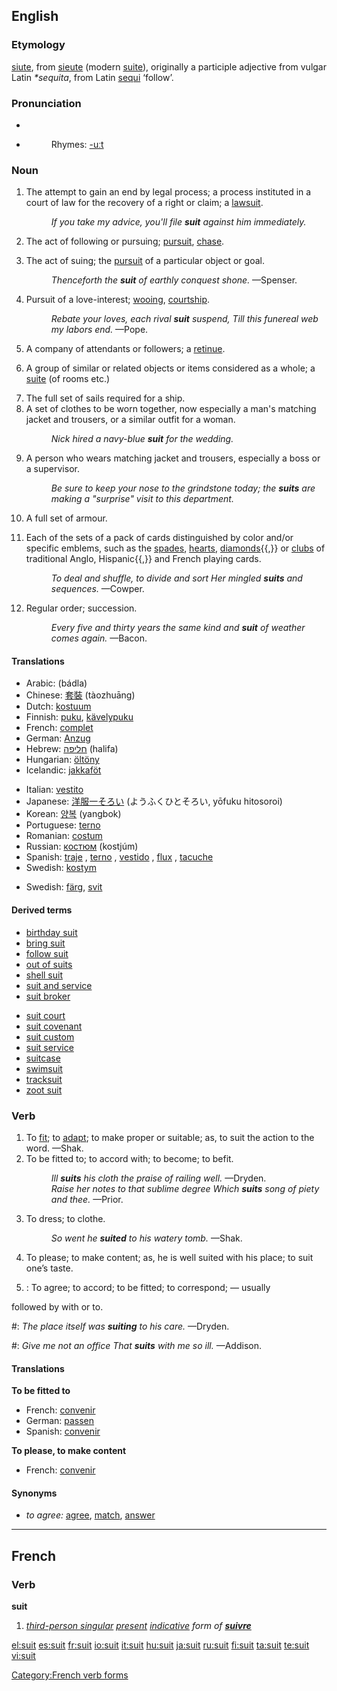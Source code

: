 {{wikipedia|dab=suit}}
==English==

===Etymology===
{{AF.}} [[siute]], from {{OF.}} [[sieute]] (modern [[suite]]), originally a participle adjective from vulgar Latin ''*sequita'', from Latin [[sequi]] ‘follow’.

===Pronunciation===
* {{IPA|su:t}}
*{{audio|en-us-suit.ogg|Audio (US)}}
*:Rhymes: [[Rhymes:English:-uːt|-uːt]]

===Noun===
{{en-noun}}

# {{law}} The attempt to gain an end by legal process; a process instituted in a court of law for the recovery of a right or claim; a [[lawsuit]].
#: ''If you take my advice, you'll file '''suit''' against him immediately.''
# {{italbrac-colon|obsolete}} The act of following or pursuing; [[pursuit]], [[chase]].
# {{obsolete}} The act of suing; the [[pursuit]] of a particular object or goal.
#: ''Thenceforth the '''suit''' of earthly conquest shone.'' —Spenser.
# Pursuit of a love-interest; [[wooing]], [[courtship]].
#: ''Rebate your loves, each rival '''suit''' suspend, Till this funereal web my labors end.'' —Pope.
# {{archaic}} A company of attendants or followers; a [[retinue]].
# {{archaic}} A group of similar or related objects or items considered as a whole; a [[suite]] (of rooms etc.)
# The full set of sails required for a ship.
# A set of clothes to be worn together, now especially a man's matching jacket and trousers, or a similar outfit for a woman.
#:''Nick hired a navy-blue '''suit''' for the wedding.''
# {{context|pejorative|slang}} A person who wears matching jacket and trousers, especially a boss or a supervisor.
#:''Be sure to keep your nose to the grindstone today; the '''suits''' are making a "surprise" visit to this department.''
# A full set of armour.
# {{card games}} Each of the sets of a pack of cards distinguished by color and/or specific emblems, such as the [[spades]], [[hearts]], [[diamonds]]{{,}} or [[clubs]] of traditional Anglo, Hispanic{{,}} and French playing cards.
#: ''To deal and shuffle, to divide and sort Her mingled '''suits''' and sequences.'' —Cowper.
# {{obsolete}} Regular order; succession.
#: ''Every five and thirty years the same kind and '''suit''' of weather comes again.'' —Bacon.

====Translations====
{{trans-top|suit of clothes}}
*Arabic: {{ARchar|[[بذلة]]}} (bádla) {{f}}
*Chinese: [[套裝]] (tàozhuāng)
*Dutch: [[kostuum]]
*Finnish: [[puku]], [[kävelypuku]]
*French: [[complet]] {{m}}
*German: [[Anzug]] {{m}}
*Hebrew: [[חליפה]] (halifa) {{f}}
*Hungarian: [[öltöny]]
*Icelandic: [[jakkaföt]] {{m|p}}
{{trans-mid}}
*Italian: [[vestito]] {{m}}
*Japanese: [[洋服一そろい]] (ようふくひとそろい, yōfuku hitosoroi)
*Korean: [[양복]] (yangbok)
*Portuguese: [[terno]] {{m}}
*Romanian: [[costum]] {{n}}
*Russian: [[костюм]] (kostjúm) {{m}}
*Spanish: [[traje]] {{m}}, [[terno]] {{m}} {{italbrac|Bolivia|Ecuador|Peru}}, [[vestido]] {{m}} {{italbrac|Colombia|Panama}},  [[flux]] {{m}} {{italbrac|Dominican Republic|Venezuela|colloquial - pronounced 'flus'}}, [[tacuche]] {{m}} {{italbrac|Mexico|colloquial}}
*Swedish: [[kostym]]
{{trans-bottom}}

{{trans-top|card game category}}
*Swedish: [[färg]], [[svit]]
{{trans-mid}}
{{trans-bottom}}

====Derived terms====
{{top2}}
*[[birthday suit]]
*[[bring suit]]
*[[follow suit]]
*[[out of suits]]
*[[shell suit]]
*[[suit and service]]
*[[suit broker]]
{{mid2}}
*[[suit court]]
*[[suit covenant]]
*[[suit custom]]
*[[suit service]]
*[[suitcase]]
*[[swimsuit]]
*[[tracksuit]]
*[[zoot suit]]
{{bottom}}

===Verb===
{{en-verb}}

# To [[fit]]; to [[adapt]]; to make proper or suitable; as, to suit the action to the word. —Shak.
# To be fitted to; to accord with; to become; to befit.
#: ''Ill '''suits''' his cloth the praise of railing well.'' —Dryden.
#: ''Raise her notes to that sublime degree Which '''suits''' song of piety and thee.'' —Prior.
# To dress; to clothe.
#: ''So went he '''suited''' to his watery tomb.'' —Shak.
# To please; to make content; as, he is well suited with his place; to suit one’s taste.
# {{intransitive}}: To agree; to accord; to be fitted; to correspond; — usually
followed by with or to.
#: ''The place itself was '''suiting''' to his care.'' —Dryden.
#: ''Give me not an office That '''suits''' with me so ill.'' —Addison.

====Translations====
'''To be fitted to'''
*French: [[convenir]]
*German: [[passen]]
*Spanish: [[convenir]]

'''To please, to make content'''
*French: [[convenir]]

====Synonyms====
*''to agree:'' [[agree]], [[match]], [[answer]]

----

==French==

===Verb===
'''suit'''

# ''[[third-person singular]] [[present]] [[indicative]] form of '''[[suivre]]'''''

[[Category:French verb forms]]

[[el:suit]]
[[es:suit]]
[[fr:suit]]
[[io:suit]]
[[it:suit]]
[[hu:suit]]
[[ja:suit]]
[[ru:suit]]
[[fi:suit]]
[[ta:suit]]
[[te:suit]]
[[vi:suit]]
